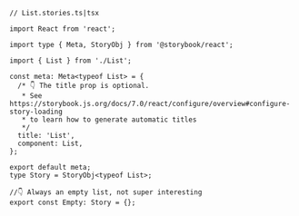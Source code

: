```tsx
// List.stories.ts|tsx

import React from 'react';

import type { Meta, StoryObj } from '@storybook/react';

import { List } from './List';

const meta: Meta<typeof List> = {
  /* 👇 The title prop is optional.
   * See https://storybook.js.org/docs/7.0/react/configure/overview#configure-story-loading
   * to learn how to generate automatic titles
   */
  title: 'List',
  component: List,
};

export default meta;
type Story = StoryObj<typeof List>;

//👇 Always an empty list, not super interesting
export const Empty: Story = {};
```
